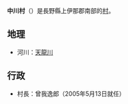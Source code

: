 {{日本町村|
自治體名=中川|
町村=村|
圖像=[[File:View_of_Nakagara-mura,_Kamiina-gun_2012.JPG|240px]]|
圖像說明=[[天龍川|天龍川]]與片桐地區|
町村章=|
日文原名=中川村|
平假名=なかがわむら|
羅馬字拼音=Nakagawa-mura|
都道府縣=長野縣|
支廳=|
郡=上伊那郡|
編號=20386-6|
面積=77.05|
邊界未定=|
人口=5,406|
統計時間=2007年7月1日|
自治體=[[駒根市|駒根市]]、[[飯島町|飯島町]]、[[松川町|松川町]]、[[大鹿村|大鹿村]]|
樹=|
花=|
鳥=|
其他象徵物=|
其他象徵=|
郵遞區號=399-3892|
所在地=中川村大草4045-1|
電話號碼=265-88-3001|
外部連結=http://www.vill.nakagawa.nagano.jp/ |
經度=|
緯度=|
地圖=|
註記=
}}
'''中川村'''（{{jpn|j=中川村|hg=なかがわむら|rm=Nakagawa mura|f=y}}）是長野縣上伊那郡南部的[[村|村]]。

==地理==
*河川：[[天龍川|天龍川]]

==行政==
*村長：曾我逸郎（2005年5月13日就任）

{{長野縣}}{{Authority control}}
